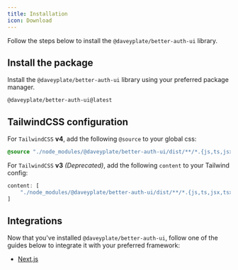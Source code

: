 ```yaml
---
title: Installation
icon: Download
---
```


Follow the steps below to install the `@daveyplate/better-auth-ui` library.

## Install the package

Install the `@daveyplate/better-auth-ui` library using your preferred package manager.

```package-install
@daveyplate/better-auth-ui@latest
```

## TailwindCSS configuration

For `TailwindCSS` **v4**, add the following `@source` to your global css:

```css
@source "./node_modules/@daveyplate/better-auth-ui/dist/**/*.{js,ts,jsx,tsx,mdx}";
```

For `TailwindCSS` **v3** *(Deprecated)*, add the following `content` to your Tailwind config:

```ts
content: [
    "./node_modules/@daveyplate/better-auth-ui/dist/**/*.{js,ts,jsx,tsx,mdx}"
]
```

## Integrations

Now that you've installed `@daveyplate/better-auth-ui`, follow one of the guides below to integrate it with your preferred framework:

- [Next.js](/integrations/next-js)
